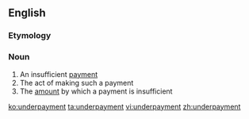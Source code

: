 ==English==

===Etymology===
{{prefix|en|under|payment}}

===Noun===
{{en-noun|~}}

# An insufficient [[payment]]
# The act of making such a payment
# The [[amount]] by which a payment is insufficient

[[ko:underpayment]]
[[ta:underpayment]]
[[vi:underpayment]]
[[zh:underpayment]]
